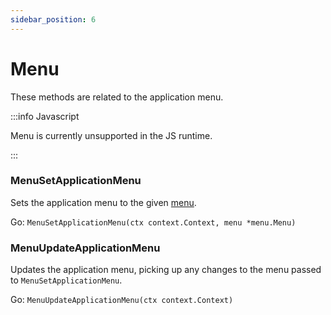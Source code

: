```yaml
---
sidebar_position: 6
---
```


# Menu

These methods are related to the application menu.

:::info Javascript


Menu is currently unsupported in the JS runtime.

:::


### MenuSetApplicationMenu

Sets the application menu to the given [menu](../menus.mdx).

Go: `MenuSetApplicationMenu(ctx context.Context, menu *menu.Menu)`

### MenuUpdateApplicationMenu

Updates the application menu, picking up any changes to the menu passed to `MenuSetApplicationMenu`.

Go: `MenuUpdateApplicationMenu(ctx context.Context)`
